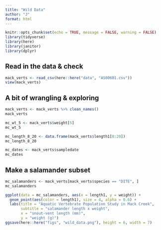 ```yaml
---
title: "Wild Data"
author: "J"
format: html
---
```


```r
knitr::opts_chunk$set(echo = TRUE, message = FALSE, warning = FALSE)
library(tidyverse)
library(here)
library(janitor)
library(dplyr)
```

## Read in the data & check
```r
mack_verts <- read_csv(here::here("data", "AS00601.csv"))
view(mack_verts)
```

## A bit of wrangling & exploring
```r
mack_verts <- mack_verts %>% clean_names()
mack_verts

mc_wt_5 <- mack_verts$weight[5]
mc_wt_5

mc_length_8_20 <- data.frame(mack_verts$length1[8:20])
mc_length_8_20

mc_dates <- mack_verts$sampledate
mc_dates
```

## Make a salamander subset
```r
mc_salamanders <- mack_verts[mack_verts$species == "DITE", ]
mc_salamanders

ggplot(data = mc_salamanders, aes(x = length1, y = weight)) +
  geom_point(aes(color = length1), size = 4, alpha = 0.6) +
  labs(title = "Aquatic Vertebrate Population Study in Mack Creek",
       subtitle = "salamander length x weight",
       x = "snout-vent length (mm)",
       y = "weight (g)")
ggsave(here::here("figs", "wild_data.png"), height = 6, width = 7)
```
